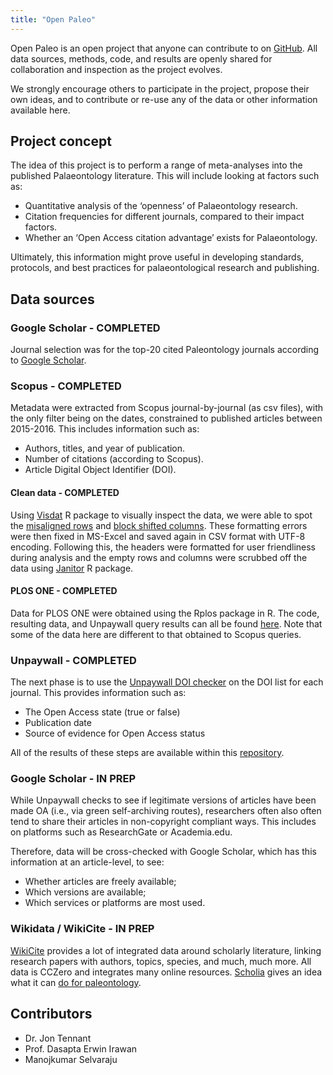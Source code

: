 ```yaml
---
title: "Open Paleo"
---
```


Open Paleo is an open project that anyone can contribute to on [GitHub](https://github.com/Meta-Paleo/OpenPaleo/). All data sources, methods, code, and results are openly shared for collaboration and inspection as the project evolves.

We strongly encourage others to participate in the project, propose their own ideas, and to contribute or re-use any of the data or other information available here.


## Project concept

The idea of this project is to perform a range of meta-analyses into the published Palaeontology literature. This will include looking at factors such as:

* Quantitative analysis of the 'openness' of Palaeontology research.
* Citation frequencies for different journals, compared to their impact factors.
* Whether an 'Open Access citation advantage' exists for Palaeontology.

Ultimately, this information might prove useful in developing standards, protocols, and best practices for palaeontological research and publishing.


## Data sources

### Google Scholar - COMPLETED

Journal selection was for the top-20 cited Paleontology journals according to [Google Scholar](https://scholar.google.com/citations?view_op=top_venues&hl=en&vq=soc_paleontology). 

### Scopus - COMPLETED

Metadata were extracted from Scopus journal-by-journal (as csv files), with the only filter being on the dates, constrained to published articles between 2015-2016. This includes information such as:

- Authors, titles, and year of publication.
- Number of citations (according to Scopus).
- Article Digital Object Identifier (DOI).

#### Clean data - COMPLETED

Using [Visdat](https://github.com/ropensci/visdat) R package to visually inspect the data, we were able to spot the [misaligned rows](./data/journal_data/05-Review_of_Palaeobotany_and_Palynology/) and [block shifted columns](./data/journal_data/17-Bulletin_of_Geosciences/). These formatting errors were then fixed in MS-Excel and saved again in CSV format with UTF-8 encoding. Following this, the headers were formatted for user friendliness during analysis and the empty rows and columns were scrubbed off the data using [Janitor](https://github.com/sfirke/janitor) R package.

#### PLOS ONE - COMPLETED

Data for PLOS ONE were obtained using the Rplos package in R. The code, resulting data, and Unpaywall query results can all be found [here](https://github.com/Meta-Paleo/OpenPaleo/tree/master/Journal%20data/PLOS%20ONE). Note that some of the data here are different to that obtained to Scopus queries.

### Unpaywall - COMPLETED

The next phase is to use the [Unpaywall DOI checker](https://unpaywall.org/check-dois) on the DOI list for each journal. This provides information such as:

- The Open Access state (true or false)
- Publication date
- Source of evidence for Open Access status

All of the results of these steps are available within this [repository](https://github.com/Meta-Paleo/OpenPaleo/tree/master/Journal%20data).

### Google Scholar - IN PREP

While Unpaywall checks to see if legitimate versions of articles have been made OA (i.e., via green self-archiving routes), researchers often also often tend to share their articles in non-copyright compliant ways. This includes on platforms such as ResearchGate or Academia.edu.

Therefore, data will be cross-checked with Google Scholar, which has this information at an article-level, to see: 

- Whether articles are freely available; 
- Which versions are available;
- Which services or platforms are most used.


### Wikidata / WikiCite - IN PREP

[WikiCite](https://meta.wikimedia.org/wiki/WikiCite) provides a lot of integrated data around scholarly literature,
linking research papers with authors, topics, species, and much, much more. All data is CCZero and integrates many
online resources. [Scholia](https://arxiv.org/abs/1703.04222) gives an idea what it can [do for paleontology](https://tools.wmflabs.org/scholia/topic/Q7205).


## Contributors

- Dr. Jon Tennant
- Prof. Dasapta Erwin Irawan
- Manojkumar Selvaraju